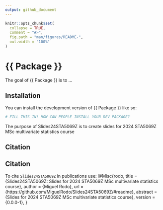 ```yaml
---
output: github_document
---
```


<!-- README.md is generated from README.Rmd. Please edit that file -->

```r
knitr::opts_chunk$set(
  collapse = TRUE,
  comment = "#>",
  fig.path = "man/figures/README-",
  out.width = "100%"
)
```

# {{ Package }}

<!-- badges: start -->
<!-- badges: end -->

The goal of {{ Package }} is to ...

## Installation

You can install the development version of {{ Package }} like so:

``` r
# FILL THIS IN! HOW CAN PEOPLE INSTALL YOUR DEV PACKAGE?
```
The purpose of Slides24STA5069Z is to create slides for 2024 STA5069Z MSc multivariate statistics course


## Citation


## Citation

To cite `Slides24STA5069Z` in publications use:
@Misc{rodo,
  title = {Slides24STA5069Z: Slides for 2024 STA5069Z MSc multivariate statistics course},
  author = {Miguel Rodo},
  url = {https://github.com/MiguelRodo/Slides24STA5069Z/#readme},
  abstract = {Slides for 2024 STA5069Z MSc multivariate statistics course},
  version = {0.0.0-1},
}

